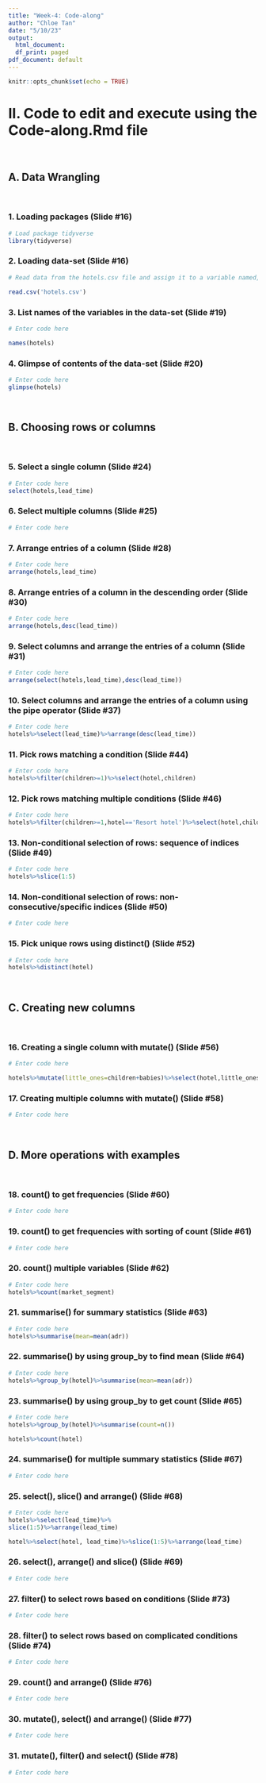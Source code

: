 ---
title: "Week-4: Code-along"
author: "Chloe Tan"
date: "5/10/23"
output:
  html_document:
  df_print: paged
pdf_document: default
---

  ```{r setup, include=FALSE}
knitr::opts_chunk$set(echo = TRUE)
```

# II. Code to edit and execute using the Code-along.Rmd file 
<br>

## A. Data Wrangling
<br>

### 1. Loading packages (Slide #16)

```{r, eval=TRUE,echo=TRUE}
# Load package tidyverse
library(tidyverse)

```

### 2. Loading data-set (Slide #16)

```{r, eval=TRUE,echo=TRUE}
# Read data from the hotels.csv file and assign it to a variable named, "hotels"

read.csv('hotels.csv')

```

### 3. List names of the variables in the data-set (Slide #19)

```{r, eval=TRUE,echo=TRUE}
# Enter code here

names(hotels)
```


### 4. Glimpse of contents of the data-set (Slide #20)

```{r, eval=TRUE,echo=TRUE}
# Enter code here
glimpse(hotels)

```
<br>

## B. Choosing rows or columns
<br>

### 5. Select a single column (Slide #24)

```{r, eval=TRUE,echo=TRUE}
# Enter code here
select(hotels,lead_time)

```

### 6. Select multiple columns (Slide #25)

```{r, eval=TRUE,echo=TRUE}
# Enter code here


```

### 7. Arrange entries of a column (Slide #28)

```{r, eval=TRUE,echo=TRUE}
# Enter code here
arrange(hotels,lead_time)

```

### 8. Arrange entries of a column in the descending order (Slide #30)

```{r, eval=TRUE,echo=TRUE}
# Enter code here
arrange(hotels,desc(lead_time))

```

### 9. Select columns and arrange the entries of a column (Slide #31)

```{r, eval=TRUE,echo=TRUE}
# Enter code here
arrange(select(hotels,lead_time),desc(lead_time))

```

### 10. Select columns and arrange the entries of a column using the pipe operator (Slide #37)

```{r, eval=TRUE,echo=TRUE}
# Enter code here
hotels%>%select(lead_time)%>%arrange(desc(lead_time))

```

### 11. Pick rows matching a condition (Slide #44)

```{r, eval=TRUE,echo=TRUE}
# Enter code here
hotels%>%filter(children>=1)%>%select(hotel,children)

```

### 12. Pick rows matching multiple conditions (Slide #46)

```{r, eval=TRUE,echo=TRUE}
# Enter code here
hotels%>%filter(children>=1,hotel=='Resort hotel')%>%select(hotel,children)

```

### 13. Non-conditional selection of rows: sequence of indices (Slide #49)

```{r, eval=FALSE,echo=TRUE}
# Enter code here
hotels%>%slice(1:5)

```

### 14. Non-conditional selection of rows: non-consecutive/specific indices (Slide #50)

```{r, eval=FALSE,echo=TRUE}
# Enter code here

```

### 15. Pick unique rows using distinct() (Slide #52)

```{r, eval=TRUE,echo=TRUE}
# Enter code here
hotels%>%distinct(hotel)

```
<br>

## C. Creating new columns
<br>

### 16. Creating a single column with mutate() (Slide #56)

```{r, eval=TRUE,echo=TRUE}
# Enter code here

hotels%>%mutate(little_ones=children+babies)%>%select(hotel,little_ones)

```

### 17. Creating multiple columns with mutate() (Slide #58)

```{r, eval=FALSE,echo=TRUE}
# Enter code here

```
<br>

## D. More operations with examples
<br>

### 18. count() to get frequencies (Slide #60)

```{r, eval=FALSE,echo=TRUE}
# Enter code here

```

### 19. count() to get frequencies with sorting of count (Slide #61)

```{r, eval=FALSE,echo=TRUE}
# Enter code here

```

### 20. count() multiple variables (Slide #62)

```{r, eval=TRUE,echo=TRUE}
# Enter code here
hotels%>%count(market_segment)
```

### 21. summarise() for summary statistics (Slide #63)

```{r, eval=TRUE,echo=TRUE}
# Enter code here
hotels%>%summarise(mean=mean(adr))

```

### 22. summarise() by using group_by to find mean (Slide #64)

```{r, eval=TRUE,echo=TRUE}
# Enter code here
hotels%>%group_by(hotel)%>%summarise(mean=mean(adr))
```

### 23. summarise() by using group_by to get count (Slide #65)

```{r, eval=TRUE,echo=TRUE}
# Enter code here
hotels%>%group_by(hotel)%>%summarise(count=n())

hotels%>%count(hotel)
```

### 24. summarise() for multiple summary statistics (Slide #67)

```{r, eval=FALSE,echo=TRUE}
# Enter code here

```

### 25. select(), slice() and arrange() (Slide #68)

```{r, eval=TRUE,echo=TRUE}
# Enter code here
hotels%>%select(lead_time)%>%
slice(1:5)%>%arrange(lead_time)

hotel%>%select(hotel, lead_time)%>%slice(1:5)%>%arrange(lead_time)
```

### 26. select(), arrange() and slice() (Slide #69)

```{r, eval=FALSE,echo=TRUE}
# Enter code here

```

### 27. filter() to select rows based on conditions (Slide #73)

```{r, eval=FALSE,echo=TRUE}
# Enter code here

```

### 28. filter() to select rows based on complicated conditions (Slide #74)

```{r, eval=FALSE,echo=TRUE}
# Enter code here

```

### 29. count() and arrange() (Slide #76)

```{r, eval=FALSE,echo=TRUE}
# Enter code here

```

### 30. mutate(), select() and arrange() (Slide #77)

```{r, eval=FALSE,echo=TRUE}
# Enter code here

```


### 31. mutate(), filter() and select() (Slide #78)

```{r, eval=FALSE,echo=TRUE}
# Enter code here

```